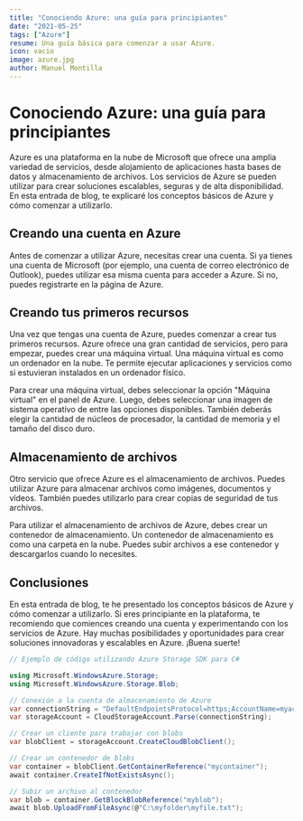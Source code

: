 ---
title: "Conociendo Azure: una guía para principiantes"
date: "2021-05-25"
tags: ["Azure"]
resume: Una guía básica para comenzar a usar Azure.
icon: vacio
image: azure.jpg
author: Manuel Montilla
---

# Conociendo Azure: una guía para principiantes

Azure es una plataforma en la nube de Microsoft que ofrece una amplia variedad de servicios, desde alojamiento de aplicaciones hasta bases de datos y almacenamiento de archivos. Los servicios de Azure se pueden utilizar para crear soluciones escalables, seguras y de alta disponibilidad. En esta entrada de blog, te explicaré los conceptos básicos de Azure y cómo comenzar a utilizarlo.

## Creando una cuenta en Azure

Antes de comenzar a utilizar Azure, necesitas crear una cuenta. Si ya tienes una cuenta de Microsoft (por ejemplo, una cuenta de correo electrónico de Outlook), puedes utilizar esa misma cuenta para acceder a Azure. Si no, puedes registrarte en la página de Azure.

## Creando tus primeros recursos

Una vez que tengas una cuenta de Azure, puedes comenzar a crear tus primeros recursos. Azure ofrece una gran cantidad de servicios, pero para empezar, puedes crear una máquina virtual. Una máquina virtual es como un ordenador en la nube. Te permite ejecutar aplicaciones y servicios como si estuvieran instalados en un ordenador físico.

Para crear una máquina virtual, debes seleccionar la opción "Máquina virtual" en el panel de Azure. Luego, debes seleccionar una imagen de sistema operativo de entre las opciones disponibles. También deberás elegir la cantidad de núcleos de procesador, la cantidad de memoria y el tamaño del disco duro.

## Almacenamiento de archivos

Otro servicio que ofrece Azure es el almacenamiento de archivos. Puedes utilizar Azure para almacenar archivos como imágenes, documentos y vídeos. También puedes utilizarlo para crear copias de seguridad de tus archivos.

Para utilizar el almacenamiento de archivos de Azure, debes crear un contenedor de almacenamiento. Un contenedor de almacenamiento es como una carpeta en la nube. Puedes subir archivos a ese contenedor y descargarlos cuando lo necesites.

## Conclusiones

En esta entrada de blog, te he presentado los conceptos básicos de Azure y cómo comenzar a utilizarlo. Si eres principiante en la plataforma, te recomiendo que comiences creando una cuenta y experimentando con los servicios de Azure. Hay muchas posibilidades y oportunidades para crear soluciones innovadoras y escalables en Azure. ¡Buena suerte!

```csharp
// Ejemplo de código utilizando Azure Storage SDK para C#

using Microsoft.WindowsAzure.Storage;
using Microsoft.WindowsAzure.Storage.Blob;

// Conexión a la cuenta de almacenamiento de Azure
var connectionString = "DefaultEndpointsProtocol=https;AccountName=myaccount;AccountKey=mykey;EndpointSuffix=core.windows.net";
var storageAccount = CloudStorageAccount.Parse(connectionString);

// Crear un cliente para trabajar con blobs
var blobClient = storageAccount.CreateCloudBlobClient();

// Crear un contenedor de blobs
var container = blobClient.GetContainerReference("mycontainer");
await container.CreateIfNotExistsAsync();

// Subir un archivo al contenedor
var blob = container.GetBlockBlobReference("myblob");
await blob.UploadFromFileAsync(@"C:\myfolder\myfile.txt");
```
